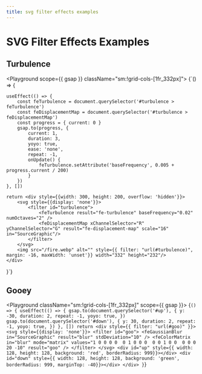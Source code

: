 ```yaml
---
title: svg filter effects examples
---
```



# SVG Filter Effects Examples

## Turbulence

<Playground scope={{ gsap }} className="sm:!grid-cols-[1fr_332px]">
  {`() => {

    useEffect(() => {
        const feTurbulence = document.querySelector('#turbulence > feTurbulence')
        const feDisplacementMap = document.querySelector('#turbulence > feDisplacementMap')
        const progress = { current: 0 }
        gsap.to(progress, {
            current: 1,
            duration: 3,
            yoyo: true,
            ease: 'none',
            repeat: -1,
            onUpdate() {
                feTurbulence.setAttribute('baseFrequency', 0.005 + progress.current / 200)
            }
        })
    }, [])

    return <div style={{width: 300, height: 200, overflow: 'hidden'}}>
        <svg style={{display: 'none'}}>
            <filter id="turbulence">
                <feTurbulence result="fe-turbulence" baseFrequency="0.02" numOctaves="2" />
                <feDisplacementMap xChannelSelector="R" yChannelSelector="G" result="fe-displacement-map" scale="16" in="SourceGraphic"/>
            </filter>
        </svg>
        <img src="/fire.webp" alt="" style={{ filter: "url(#turbulence)", margin: -16, maxWidth: 'unset'}} width="332" height="232"/>
    </div>

}`}

</Playground>

## Gooey

<Playground className="sm:!grid-cols-[1fr_332px]" scope={{ gsap }}>
  {`() => {
    useEffect(() => {
        gsap.to(document.querySelector('#up'), {
            y: -30,
            duration: 2,
            repeat: -1,
            yoyo: true,
        })
        gsap.to(document.querySelector('#down'), {
            y: 30,
            duration: 2,
            repeat: -1,
            yoyo: true,
        })
    }, [])
    return <div style={{ filter: "url(#goo)" }}>
        <svg style={{display: 'none'}}>
            <filter id="goo">
                <feGaussianBlur in="SourceGraphic" result="blur" stdDeviation="10" />
                <feColorMatrix in="blur" mode="matrix" values="1 0 0 0 0  0 1 0 0 0  0 0 1 0 0  0 0 0 20 -10" result="goo" />
            </filter>
        </svg>
        <div id="up" style={{ width: 128, height: 128, background: 'red', borderRadius: 999}}></div>
        <div id="down" style={{ width: 128, height: 128, background: 'green', borderRadius: 999, marginTop: -40}}></div>
    </div>
}`}
</Playground>
